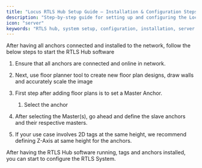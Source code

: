 ```yaml
---
title: "Locus RTLS Hub Setup Guide – Installation & Configuration Steps"
description: "Step-by-step guide for setting up and configuring the Locus RTLS Hub: anchor connection, floor plan design, master/slave anchor setup, and system initialization for industrial deployments."
icon: "server"
keywords: "RTLS hub, system setup, configuration, installation, server setup, anchor connection, floor plan, Locus RTLS"
---
```


After having all anchors connected and installed to the network, follow the below steps to start the RTLS Hub software

1. Ensure that all anchors are connected and online in network.
2. Next, use floor planner tool to create new floor plan designs, draw walls and accurately scale the image
3. First step after adding floor plans is to set a Master Anchor.
	1. Select the anchor 

4. After selecting the Master(s), go ahead and define the slave anchors and their respective masters.
5. If your use case involves 2D tags at the same height, we recommend defining Z-Axis at same height for the anchors.

After having the RTLS Hub software running, tags and anchors installed, you can start to configure the RTLS System.

